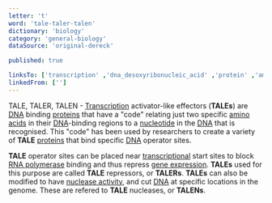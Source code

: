 ```yaml
---
letter: 't'
word: 'tale-taler-talen'
dictionary: 'biology'
category: 'general-biology'
dataSource: 'original-dereck'

published: true

linksTo: ['transcription' ,'dna_desoxyribonucleic_acid' ,'protein' ,'amino_acid' ,'nucleotide' ,'rna_polymerase_rna_p' ,'geneExpression' ,'nuclease']
linkedFrom: ['']
---
```


<a id="tale_taler_talen">TALE, TALER, TALEN</a> - [Transcription](#transcription) activator-like effectors (**TALEs**) are [DNA](#dna_desoxyribonucleic_acid) binding [proteins](#protein) that have a "code" relating just two specific [amino acids](#amino_acid) in their [DNA](#dna_desoxyribonucleic_acid)\-binding regions to a [nucleotide](#nucleotide) in the [DNA](#dna_desoxyribonucleic_acid) that is recognised. This "code" has been used by researchers to create a variety of **TALE** [proteins](#protein) that bind specific [DNA](#dna_desoxyribonucleic_acid) operator sites.

**TALE** operator sites can be placed near [transcriptional](#transcription) start sites to block [RNA polymerase](#rna_polymerase_rna_p) binding and thus repress [gene expression](#geneExpression). **TALEs** used for this purpose are called **TALE** repressors, or **TALERs**. **TALEs** can also be modified to have [nuclease activity](#nuclease), and cut [DNA](#dna_desoxyribonucleic_acid) at specific locations in the genome. These are refered to **TALE** nucleases, or **TALENs**.